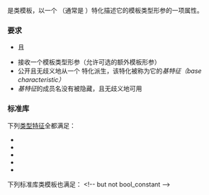 {{cpp/named req/title|UnaryTypeTrait|notes={{mark since c++11}}}}
{{cpp/named req/navbar}}

{{named req|UnaryTypeTrait}}是类模板，以一个 {{lc|std::integral_constant}}（通常是 {{lc|std::bool_constant}}）特化描述它的模板类型形参的一项属性。

===要求===
* {{named req|DefaultConstructible}}且{{named req|CopyConstructible}}
* 接收一个模板类型形参（允许可选的额外模板形参）
* 公开且无歧义地从一个 {{lc|std::integral_constant}} 特化派生，该特化被称为它的''基特征（base characteristic）''
* ''基特征''{{sep}}的成员名没有被隐藏，且无歧义地可用

===标准库===
下列[[cpp/meta|类型特征]]全都满足{{named req/core|UnaryTypeTrait}}：
* {{ls|cpp/meta#基础类型类别}}
* {{ls|cpp/meta#复合类型类别}}
* {{ls|cpp/meta#类型属性}}
* {{ls|cpp/meta#受支持操作}}
* {{ls|cpp/meta#属性查询}}


下列标准库类模板也满足{{named req/core|UnaryTypeTrait}}：
{{dsc begin}}
{{dsc tclass|cpp/types/integral_constant|notes={{mark c++11}}|指定类型的指定值的编译时常量}}&lt;!-- but not bool_constant --&gt;
{{dsc inc|cpp/types/dsc negation}}
{{dsc inc|cpp/utility/tuple/dsc tuple_size}}
{{dsc inc|cpp/container/array/dsc tuple_size}}
{{dsc inc|cpp/utility/pair/dsc tuple_size}}
{{dsc inc|cpp/utility/variant/dsc variant_size}}
{{dsc inc|cpp/utility/functional/dsc is_bind_expression}}
{{dsc inc|cpp/utility/functional/dsc is_placeholder}}
{{dsc inc|cpp/algorithm/dsc is_execution_policy}}
{{dsc end}}

{{langlinks|en|es|ja}}
